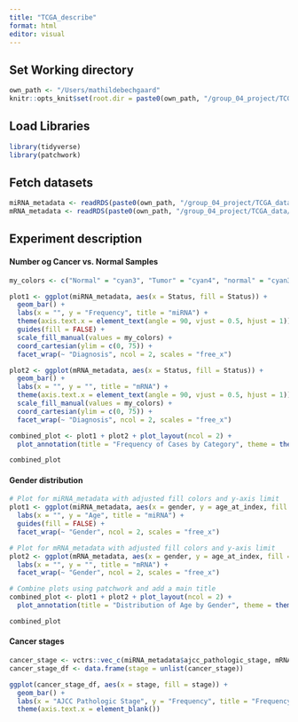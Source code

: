 ```yaml
---
title: "TCGA_describe"
format: html
editor: visual
---
```


## Set Working directory

```r
own_path <- "/Users/mathildebechgaard"
knitr::opts_knit$set(root.dir = paste0(own_path, "/group_04_project/TCGA_data/"))
```

## Load Libraries

```r
library(tidyverse)
library(patchwork)
```

## Fetch datasets

```r
miRNA_metadata <- readRDS(paste0(own_path, "/group_04_project/TCGA_data/miRNA_metadata_aug.RDS"))
mRNA_metadata <- readRDS(paste0(own_path, "/group_04_project/TCGA_data/mRNA_metadata_aug.RDS"))
```

## Experiment description

#### Number og Cancer vs. Normal Samples

```r
my_colors <- c("Normal" = "cyan3", "Tumor" = "cyan4", "normal" = "cyan3", "cancer" = "cyan4")

plot1 <- ggplot(miRNA_metadata, aes(x = Status, fill = Status)) +
  geom_bar() +
  labs(x = "", y = "Frequency", title = "miRNA") +
  theme(axis.text.x = element_text(angle = 90, vjust = 0.5, hjust = 1)) +
  guides(fill = FALSE) +
  scale_fill_manual(values = my_colors) +
  coord_cartesian(ylim = c(0, 75)) +
  facet_wrap(~ "Diagnosis", ncol = 2, scales = "free_x")

plot2 <- ggplot(mRNA_metadata, aes(x = Status, fill = Status)) +
  geom_bar() +
  labs(x = "", y = "", title = "mRNA") +
  theme(axis.text.x = element_text(angle = 90, vjust = 0.5, hjust = 1)) +
  scale_fill_manual(values = my_colors) +
  coord_cartesian(ylim = c(0, 75)) +
  facet_wrap(~ "Diagnosis", ncol = 2, scales = "free_x")

combined_plot <- plot1 + plot2 + plot_layout(ncol = 2) +
  plot_annotation(title = "Frequency of Cases by Category", theme = theme(plot.title = element_text(hjust = 0.5)))

combined_plot

```

#### Gender distribution

```r
# Plot for miRNA_metadata with adjusted fill colors and y-axis limit
plot1 <- ggplot(miRNA_metadata, aes(x = gender, y = age_at_index, fill = gender)) + geom_boxplot() +
  labs(x = "", y = "Age", title = "miRNA") +
  guides(fill = FALSE) +
  facet_wrap(~ "Gender", ncol = 2, scales = "free_x")

# Plot for mRNA_metadata with adjusted fill colors and y-axis limit
plot2 <- ggplot(mRNA_metadata, aes(x = gender, y = age_at_index, fill = gender)) + geom_boxplot() +
  labs(x = "", y = "", title = "mRNA") +
  facet_wrap(~ "Gender", ncol = 2, scales = "free_x")

# Combine plots using patchwork and add a main title
combined_plot <- plot1 + plot2 + plot_layout(ncol = 2) +
  plot_annotation(title = "Distribution of Age by Gender", theme = theme(plot.title = element_text(hjust = 0.5)))

combined_plot
```

#### Cancer stages

```r
cancer_stage <- vctrs::vec_c(miRNA_metadata$ajcc_pathologic_stage, mRNA_metadata$ajcc_pathologic_stage)
cancer_stage_df <- data.frame(stage = unlist(cancer_stage))

ggplot(cancer_stage_df, aes(x = stage, fill = stage)) +
  geom_bar() +
  labs(x = "AJCC Pathologic Stage", y = "Frequency", title = "Frequency of AJCC Pathologic Stages by Status") +
  theme(axis.text.x = element_blank())
```

